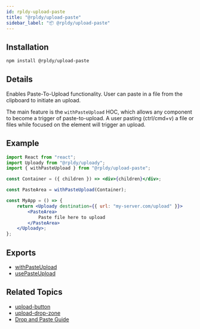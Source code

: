 ```yaml
---
id: rpldy-upload-paste
title: "@rpldy/upload-paste"
sidebar_label: "📦 @rpldy/upload-paste"
---
```


## Installation

```bash npm2yarn
npm install @rpldy/upload-paste
```

## Details

Enables Paste-To-Upload functionality. User can paste in a file from the clipboard to initiate an upload.

The main feature is the `withPasteUpload` HOC, which allows any component to become a trigger of paste-to-upload.
A user pasting (ctrl/cmd+v) a file or files while focused on the element will trigger an upload.

## Example

```jsx
import React from "react";
import Uploady from "@rpldy/uploady";
import { withPasteUpload } from "@rpldy/upload-paste";

const Container = ({ children }) => <div>{children}</div>;

const PasteArea = withPasteUpload(Container);

const MyApp = () => {
	return <Uploady destination={{ url: "my-server.com/upload" }}>
        <PasteArea>
            Paste file here to upload
        </PasteArea>
    </Uploady>;
};
```

## Exports

* [withPasteUpload](../api/hocs/withPasteUpload)
* [usePasteUpload](../api/hooks/usePasteUpload)

## Related Topics

* [upload-button](rpldy-upload-button)
* [upload-drop-zone](rpldy-upload-drop-zone)
* [Drop and Paste Guide](../guides/DropAndPaste)

